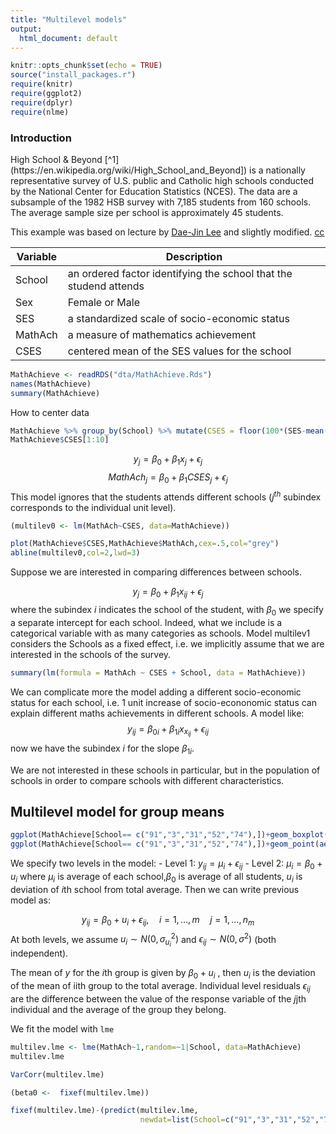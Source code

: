```yaml
---
title: "Multilevel models"
output:
  html_document: default
---
```


```r
knitr::opts_chunk$set(echo = TRUE)
source("install_packages.r")
require(knitr)
require(ggplot2)
require(dplyr)
require(nlme)
```

### Introduction 

High School & Beyond [^1](https://en.wikipedia.org/wiki/High_School_and_Beyond]) is a nationally representative survey of U.S. public and Catholic high schools conducted by the National Center for Education Statistics (NCES). The data are a subsample of the 1982 HSB survey with 7,185 students from 160 schools. The average sample size per school is approximately 45 students.


This example was based on lecture by [Dae-Jin Lee](http://idaejin.github.io/bcam-courses/neiker-2016/material/mixed-models/) and slightly modified. [cc](https://creativecommons.org/licenses/by-sa/3.0/)

| Variable | Description                                                          |
|----------|----------------------------------------------------------------------|
| School   |  an   ordered factor identifying the school that the studend attends |
| Sex      |  Female or Male                                                      |
| SES      |  a standardized scale of   socio-economic status                     |
| MathAch  |  a measure of mathematics   achievement                              |
| CSES     |  centered mean of the SES values   for the school                    |


```r
MathAchieve <- readRDS("dta/MathAchieve.Rds")
names(MathAchieve)
summary(MathAchieve)
```

How to center data  
```r
MathAchieve %>% group_by(School) %>% mutate(CSES = floor(100*(SES-mean(SES)))/100) %>% ungroup %>% select(CSES) 
MathAchieve$CSES[1:10]
```

$$y_j = \beta_0 + \beta_1 x_j + \epsilon_j$$
$$ \textit{MathAch}_j = \beta_0 + \beta_1 \textit{CSES}_j + \epsilon_j$$ 
This model ignores that the students attends different schools ($j^{th}$ subindex corresponds to the individual unit level).


```r
(multilev0 <- lm(MathAch~CSES, data=MathAchieve))
```


```r
plot(MathAchieve$CSES,MathAchieve$MathAch,cex=.5,col="grey")
abline(multilev0,col=2,lwd=3)
```


Suppose we are interested in comparing differences between schools.


$$y_j = \beta_0 + \beta_1 x_{ij} + \epsilon_j$$
where the subindex $i$ indicates the school of the student, with $\beta_0$ we specify a separate intercept for each school. Indeed, what we include is a categorical variable with as many categories as schools. Model multilev1 considers the Schools as a fixed effect, i.e. we implicitly assume that we are interested in the schools of the survey.


```r
summary(lm(formula = MathAch ~ CSES + School, data = MathAchieve))
```

We can complicate more the model adding a different socio-economic status for each school, i.e. 1 unit increase of socio-econonomic status can explain different maths achievements in different schools. A model like:
$$y_{ij}=\beta_{0i} + \beta_{1i}x_{x_{ij}} + \epsilon_{ij}$$
now we have the subindex $i$ for the slope $\beta_{1i}$.

We are not interested in these schools in particular, but in the population of schools in order to compare schools with different characteristics.


## Multilevel model for group means

```r
ggplot(MathAchieve[School== c("91","3","31","52","74"),])+geom_boxplot(aes(School, MathAch))
ggplot(MathAchieve[School== c("91","3","31","52","74"),])+geom_point(aes(School, MathAch))
```


We specify two levels in the model:
- Level 1: $y_{ij} = \mu_i + \epsilon_{ij}$
- Level 2: $\mu_i = \beta_0 + u_i$
where $\mu_i$ is average of each school,$\beta_0$ is average of all students, $u_i$ is deviation of $i$th school from total average. Then we can write previous model as: 

$$ y_{ij} = \beta_0 + u_i + \epsilon_{ij}, \quad i=1,\dots,m \quad j=1,\dots,n_m$$
At both levels, we assume $u_i\sim N(0,\sigma^2_{u_i})$ and $\epsilon_{ij} \sim N(0,\sigma^2)$ (both independent).

The mean of $y$ for the $i$th group is given by $\beta_0 + u_i$ , then $u_i$ is the deviation of the mean of iith group to the total average. Individual level residuals $\epsilon_{ij}$ are the difference between the value of the response variable of the $j$jth individual and the average of the group they belong. 

We fit the model with `lme`

```r
multilev.lme <- lme(MathAch~1,random=~1|School, data=MathAchieve)
multilev.lme
```


```r
VarCorr(multilev.lme)
```

```r
(beta0 <-  fixef(multilev.lme))
```


```r
fixef(multilev.lme)-(predict(multilev.lme,
                             newdat=list(School=c("91","3","31","52","74"))))
```

